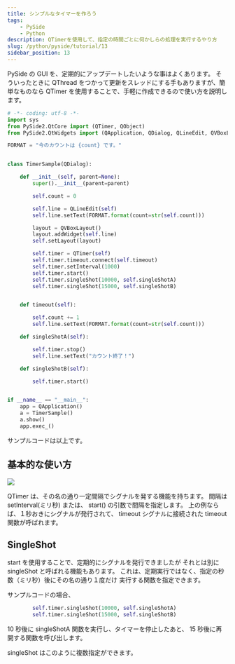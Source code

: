 ```yaml
---
title: シンプルなタイマーを作ろう
tags:
    - PySide
    - Python
description: QTimerを使用して、指定の時間ごとに何かしらの処理を実行するやり方
slug: /python/pyside/tutorial/13
sidebar_position: 13
---
```


PySide の GUI を、定期的にアップデートしたいような事はよくあります。
そういったときに QThread をつかって更新をスレッドにする手もありますが、簡単なものなら
QTimer を使用することで、手軽に作成できるので使い方を説明します。

```python
# -*- coding: utf-8 -*-
import sys
from PySide2.QtCore import (QTimer, QObject)
from PySide2.QtWidgets import (QApplication, QDialog, QLineEdit, QVBoxLayout)

FORMAT = "今のカウントは {count} です。"


class TimerSample(QDialog):

    def __init__(self, parent=None):
        super().__init__(parent=parent)

        self.count = 0

        self.line = QLineEdit(self)
        self.line.setText(FORMAT.format(count=str(self.count)))

        layout = QVBoxLayout()
        layout.addWidget(self.line)
        self.setLayout(layout)

        self.timer = QTimer(self)
        self.timer.timeout.connect(self.timeout)
        self.timer.setInterval(1000)
        self.timer.start()
        self.timer.singleShot(10000, self.singleShotA)
        self.timer.singleShot(15000, self.singleShotB)


    def timeout(self):

        self.count += 1
        self.line.setText(FORMAT.format(count=str(self.count)))

    def singleShotA(self):

        self.timer.stop()
        self.line.setText("カウント終了！")

    def singleShotB(self):

        self.timer.start()


if __name__ == "__main__":
    app = QApplication()
    a = TimerSample()
    a.show()
    app.exec_()
```

サンプルコードは以上です。

## 基本的な使い方

![](https://gyazo.com/adcba2b323f589b2a53e8b34a5a290fe.png)

QTimer は、その名の通り一定間隔でシグナルを発する機能を持ちます。
間隔は setInterval(ミリ秒) または、 start() の引数で間隔を指定します。
上の例ならば、１秒おきにシグナルが発行されて、 timeout シグナルに接続された
timeout 関数が呼ばれます。

## SingleShot

start を使用することで、定期的にシグナルを発行できましたが
それとは別に singleShot と呼ばれる機能もあります。
これは、定期実行ではなく、指定の秒数（ミリ秒）後にその名の通り１度だけ
実行する関数を指定できます。

サンプルコードの場合、

```python
        self.timer.singleShot(10000, self.singleShotA)
        self.timer.singleShot(15000, self.singleShotB)
```

10 秒後に singleShotA 関数を実行し、タイマーを停止したあと、
15 秒後に再開する関数を呼び出します。

singleShot はこのように複数指定ができます。
